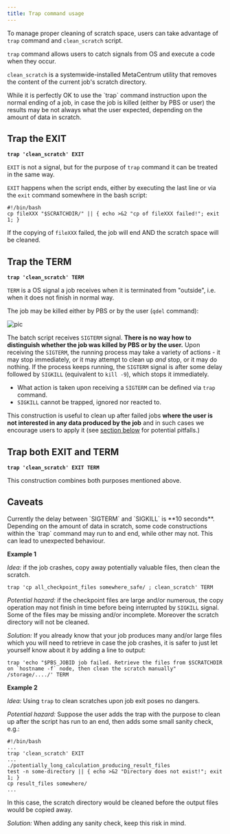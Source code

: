 ```yaml
---
title: Trap command usage
---
```

To manage proper cleaning of scratch space, users can take advantage of `trap` command and `clean_scratch` script.

`trap` command allows users to catch signals from OS and execute a code when they occur.


`clean_scratch` is a systemwide-installed MetaCentrum utility that removes the content of the current job's scratch directory.

<Callout  type="info" title="Tip" icon="💡">
    While it is perfectly OK to use the `trap` command instruction upon the normal ending of a job, in case the job is killed (either by PBS or user) the results may be not always what the user expected, depending on the amount of data in scratch. 
</Callout>

## Trap the EXIT

**`trap 'clean_scratch' EXIT`**

`EXIT` is not a signal, but for the purpose of `trap` command it can be treated in the same way.

`EXIT` happens when the script ends, either by executing the last line or via the `exit` command somewhere in the bash script:

```
#!/bin/bash
cp fileXXX "$SCRATCHDIR/" || { echo >&2 "cp of fileXXX failed!"; exit 1; }
```
If the copying of `fileXXX` failed, the job will end AND the scratch space will be cleaned.

## Trap the TERM

**`trap 'clean_scratch' TERM`**

`TERM` is a OS signal a job receives when it is terminated from "outside", i.e. when it does not finish in normal way.

The job may be killed either by PBS or by the user (`qdel` command):

![pic](/img/meta/computing/jobs/trap-command-scheme_border.jpg)

The batch script receives `SIGTERM` signal. **There is no way how to distinguish whether the job was killed by PBS or by the user.** Upon receiving the `SIGTERM`, the running process may take a variety of actions - it may stop immediately, or it may attempt to clean up *and* stop, or it may do nothing. If the process keeps running, the `SIGTERM` signal is after some delay followed by `SIGKILL` (equivalent to `kill -9`), which stops it immediately.

- What action is taken upon receiving a `SIGTERM` can be defined via `trap` command. 
- `SIGKILL` cannot be trapped, ignored nor reacted to.

This construction is useful to clean up after failed jobs **where the user is not interested in any data produced by the job** and in such cases we encourage users to apply it (see [section below](#caveats) for potential pitfalls.)

## Trap both EXIT and TERM 

**`trap 'clean_scratch' EXIT TERM`**

This construction combines both purposes mentioned above.

## Caveats

<Callout  type="info" title="Tip" icon="💡">
    Currently the delay between `SIGTERM` and `SIGKILL` is **10 seconds**.<br/>Depending on the amount of data in scratch, some code constructions within the `trap` command may run to and end, while other may not. This can lead to unexpected behaviour.
</Callout>

**Example 1**

*Idea:* if the job crashes, copy away potentially valuable files, then clean the scratch.

```
trap 'cp all_checkpoint_files somewhere_safe/ ; clean_scratch' TERM  
```

*Potential hazard:* if the checkpoint files are large and/or numerous, the copy operation may not finish in time before being interrupted by `SIGKILL` signal. Some of the files may be missing and/or incomplete. Moreover the scratch directory will not be cleaned.

*Solution:* If you already know that your job produces many and/or large files which you will need to retrieve in case the job crashes, it is safer to just let yourself know about it by adding a line to output:

```
trap 'echo "$PBS_JOBID job failed. Retrieve the files from $SCRATCHDIR on `hostname -f` node, then clean the scratch manually" /storage/..../' TERM  
```

**Example 2**

*Idea:* Using `trap` to clean scratches upon job exit poses no dangers.

*Potential hazard:* Suppose the user adds the trap with the purpose to clean up after the script has run to an end, then adds some small sanity check, e.g.:

```
#!/bin/bash
...
trap 'clean_scratch' EXIT
...
./potentially_long_calculation_producing_result_files
test -n some-directory || { echo >&2 "Directory does not exist!"; exit 1; }
cp result_files somewhere/
...
```

In this case, the scratch directory would be cleaned before the output files would be copied away.

*Solution:* When adding any sanity check, keep this risk in mind.


